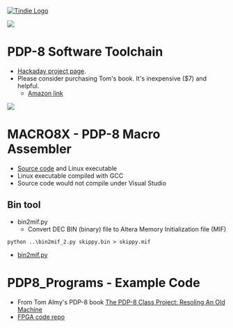 <a href="https://www.tindie.com/products/land_boards/pdp-8-front-panel-for-fpga-pcb/"><img src="http://land-boards.com/blwiki/images/5/51/Tindie-mediums.png" alt="Tindie Logo"></img></a>

<img src="http://land-boards.com/blwiki/images/3/35/PDP-8_P17546_cropped_720px.jpg"></img>

= PDP-8 Software Toolchain =

* [https://hackaday.io/project/179357-pdp-8-fpga Hackaday project page].
* Please consider purchasing Tom's book. It's inexpensive ($7) and helpful.
** [https://www.amazon.com/PDP-8-Class-Project-Resoling-Machine-ebook/dp/B07KY5RCJ7/ Amazon link]

<img src="https://raw.githubusercontent.com/douggilliland/Retro-Computers/master/PDP-8/PDP8_Book(Almy)/Almy_Book_Cover.png"></img>

= MACRO8X - PDP-8 Macro Assembler =

* [https://github.com/douggilliland/Linux-68k/blob/master/pdp8/macro8x.c Source code] and Linux executable
* Linux executable compiled with GCC
* Source code would not compile under Visual Studio

== Bin tool ==

* bin2mif.py
** Convert DEC BIN (binary) file to Altera Memory Initialization file (MIF)
<pre>python ..\bin2mif_2.py skippy.bin > skippy.mif</pre>
* [https://github.com/douggilliland/Linux-68k/blob/master/pdp8/bin2mif.py bin2mif.py]

= PDP8_Programs - Example Code =

* From Tom Almy's PDP-8 book [https://www.amazon.com/PDP-8-Class-Project-Resoling-Machine-ebook/dp/B07KY5RCJ7/ref=sr_1_1?dchild=1&keywords=tom+almy+pdp-8&qid=1615991822&sr=8-1 The PDP-8 Class Project: Resoling An Old Machine]
* [https://github.com/douggilliland/Retro-Computers/tree/master/PDP-8/PDP8_Book(Almy) FPGA code repo]
